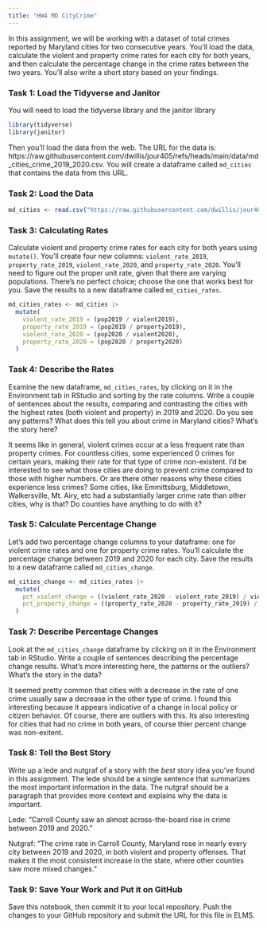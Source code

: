 ```yaml
---
title: "HW4 MD CityCrime"
---
```


In this assignment, we will be working with a dataset of total crimes reported by Maryland cities for two consecutive years. You'll load the data, calculate the violent and property crime rates for each city for both years, and then calculate the percentage change in the crime rates between the two years. You'll also write a short story based on your findings.

### Task 1: Load the Tidyverse and Janitor

You will need to load the tidyverse library and the janitor library

```r
library(tidyverse)
library(janitor)
```

Then you'll load the data from the web. The URL for the data is: https://raw.githubusercontent.com/dwillis/jour405/refs/heads/main/data/md_cities_crime_2019_2020.csv. You will create a dataframe called `md_cities` that contains the data from this URL.

### Task 2: Load the Data

```r
md_cities <- read.csv("https://raw.githubusercontent.com/dwillis/jour405/refs/heads/main/data/md_cities_crime_2019_2020.csv")
```
### Task 3: Calculating Rates

Calculate violent and property crime rates for each city for both years using `mutate()`. You'll create four new columns: `violent_rate_2019`, `property_rate_2019`, `violent_rate_2020`, and `property_rate_2020`. You'll need to figure out the proper unit rate, given that there are varying populations. There's no perfect choice; choose the one that works best for you. Save the results to a new dataframe called `md_cities_rates`.

```r
md_cities_rates <- md_cities |>
  mutate(
    violent_rate_2019 = (pop2019 / violent2019),
    property_rate_2019 = (pop2019 / property2019),
    violent_rate_2020 = (pop2020 / violent2020),
    property_rate_2020 = (pop2020 / property2020)
  )
```

### Task 4: Describe the Rates

Examine the new dataframe, `md_cities_rates`, by clicking on it in the Environment tab in RStudio and sorting by the rate columns. Write a couple of sentences about the results, comparing and contrasting the cities with the highest rates (both violent and property) in 2019 and 2020. Do you see any patterns? What does this tell you about crime in Maryland cities? What's the story here?

It seems like in general, violent crimes occur at a less frequent rate than property crimes. For countless cities, some experienced 0 crimes for certain years, making their rate for that type of crime non-existent. I'd be interested to see what those cities are doing to prevent crime compared to those with higher numbers. Or are there other reasons why these cities experience less crimes? Some cities, like Emmittsburg, Middletown, Walkersville, Mt. Airy, etc had a substantially larger crime rate than other cities, why is that? Do counties have anything to do with it?

### Task 5: Calculate Percentage Change

Let's add two percentage change columns to your dataframe: one for violent crime rates and one for property crime rates. You'll calculate the percentage change between 2019 and 2020 for each city. Save the results to a new dataframe called `md_cities_change`.

```r
md_cities_change <- md_cities_rates |>
  mutate(
    pct_violent_change = ((violent_rate_2020 - violent_rate_2019) / violent_rate_2019) * 100,
    pct_property_change = ((property_rate_2020 - property_rate_2019) / property_rate_2019) * 100
  )


```

### Task 7: Describe Percentage Changes

Look at the `md_cities_change` dataframe by clicking on it in the Environment tab in RStudio. Write a couple of sentences describing the percentage change results. What's more interesting here, the patterns or the outliers? What's the story in the data?

It seemed pretty common that cities with a decrease in the rate of one crime usually saw a decrease in the other type of crime. I found this interesting because it appears indicative of a change in local policy or citizen behavior. Of course, there are outliers with this. Its also interesting for cities that had no crime in both years, of course thier percent change was non-exitent.

### Task 8: Tell the Best Story

Write up a lede and nutgraf of a story with the _best_ story idea you've found in this assignment. The lede should be a single sentence that summarizes the most important information in the data. The nutgraf should be a paragraph that provides more context and explains why the data is important.

Lede: “Carroll County saw an almost across-the-board rise in crime between 2019 and 2020.”

Nutgraf: "The crime rate in Carroll County, Maryland rose in nearly every city between 2019 and 2020, in both violent and property offenses. That makes it the most consistent increase in the state, where other counties saw more mixed changes."

### Task 9: Save Your Work and Put it on GitHub

Save this notebook, then commit it to your local repository. Push the changes to your GitHub repository and submit the URL for this file in ELMS.
